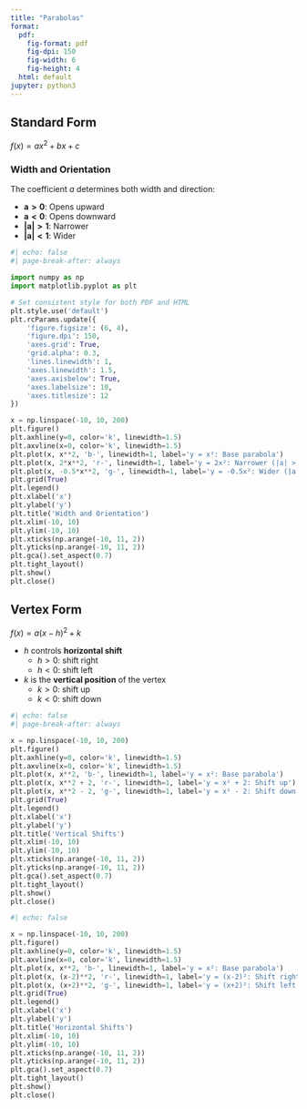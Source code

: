 ```yaml
---
title: "Parabolas"
format: 
  pdf:
    fig-format: pdf
    fig-dpi: 150
    fig-width: 6
    fig-height: 4
  html: default
jupyter: python3
---
```


## Standard Form

$f(x) = ax^2 + bx + c$

### Width and Orientation

The coefficient $a$ determines both width and direction:

- $\mathbf{a > 0}$: Opens upward
- $\mathbf{a < 0}$: Opens downward
- $\mathbf{|a| > 1}$: Narrower
- $\mathbf{|a| < 1}$: Wider

```python
#| echo: false
#| page-break-after: always

import numpy as np
import matplotlib.pyplot as plt

# Set consistent style for both PDF and HTML
plt.style.use('default')
plt.rcParams.update({
    'figure.figsize': (6, 4),
    'figure.dpi': 150,
    'axes.grid': True,
    'grid.alpha': 0.3,
    'lines.linewidth': 1,
    'axes.linewidth': 1.5,
    'axes.axisbelow': True,
    'axes.labelsize': 10,
    'axes.titlesize': 12
})

x = np.linspace(-10, 10, 200)
plt.figure()
plt.axhline(y=0, color='k', linewidth=1.5)
plt.axvline(x=0, color='k', linewidth=1.5)
plt.plot(x, x**2, 'b-', linewidth=1, label='y = x²: Base parabola')
plt.plot(x, 2*x**2, 'r-', linewidth=1, label='y = 2x²: Narrower (|a| > 1)')
plt.plot(x, -0.5*x**2, 'g-', linewidth=1, label='y = -0.5x²: Wider (|a| < 1), flipped (a < 0)')
plt.grid(True)
plt.legend()
plt.xlabel('x')
plt.ylabel('y')
plt.title('Width and Orientation')
plt.xlim(-10, 10)
plt.ylim(-10, 10)
plt.xticks(np.arange(-10, 11, 2))
plt.yticks(np.arange(-10, 11, 2))
plt.gca().set_aspect(0.7)
plt.tight_layout()
plt.show()
plt.close()
```

\newpage

## Vertex Form

$f(x) = a(x - h)^2 + k$

- $h$ controls **horizontal shift**
  - $h > 0$: shift right
  - $h < 0$: shift left
- $k$ is the **vertical position** of the vertex
  - $k > 0$: shift up
  - $k < 0$: shift down

```python
#| echo: false
#| page-break-after: always

x = np.linspace(-10, 10, 200)
plt.figure()
plt.axhline(y=0, color='k', linewidth=1.5)
plt.axvline(x=0, color='k', linewidth=1.5)
plt.plot(x, x**2, 'b-', linewidth=1, label='y = x²: Base parabola')
plt.plot(x, x**2 + 2, 'r-', linewidth=1, label='y = x² + 2: Shift up')
plt.plot(x, x**2 - 2, 'g-', linewidth=1, label='y = x² - 2: Shift down')
plt.grid(True)
plt.legend()
plt.xlabel('x')
plt.ylabel('y')
plt.title('Vertical Shifts')
plt.xlim(-10, 10)
plt.ylim(-10, 10)
plt.xticks(np.arange(-10, 11, 2))
plt.yticks(np.arange(-10, 11, 2))
plt.gca().set_aspect(0.7)
plt.tight_layout()
plt.show()
plt.close()
```

\newpage

```python
#| echo: false

x = np.linspace(-10, 10, 200)
plt.figure()
plt.axhline(y=0, color='k', linewidth=1.5)
plt.axvline(x=0, color='k', linewidth=1.5)
plt.plot(x, x**2, 'b-', linewidth=1, label='y = x²: Base parabola')
plt.plot(x, (x-2)**2, 'r-', linewidth=1, label='y = (x-2)²: Shift right')
plt.plot(x, (x+2)**2, 'g-', linewidth=1, label='y = (x+2)²: Shift left')
plt.grid(True)
plt.legend()
plt.xlabel('x')
plt.ylabel('y')
plt.title('Horizontal Shifts')
plt.xlim(-10, 10)
plt.ylim(-10, 10)
plt.xticks(np.arange(-10, 11, 2))
plt.yticks(np.arange(-10, 11, 2))
plt.gca().set_aspect(0.7)
plt.tight_layout()
plt.show()
plt.close()
```

